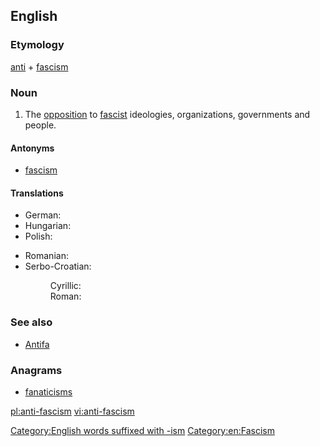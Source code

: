 ==English==

{{wikipedia}}

===Etymology===
[[anti]] + [[fascism]]

===Noun===
{{head|en|noun}}

# The [[opposition]] to [[fascist]] ideologies, organizations, governments and people.

====Antonyms====
* [[fascism]]

====Translations====
{{trans-top|the opposition to fascist ideologies}}
* German: {{t|de|Antifaschismus|m}}
* Hungarian: {{t|hu|antifasizmus}}
* Polish: {{t+|pl|antyfaszyzm}}
{{trans-mid}}
* Romanian: {{t+|ro|antifascism|n}}
* Serbo-Croatian:
*: Cyrillic: {{t|sh|антифашизам|m|sc=Cyrl}}
*: Roman: {{t|sh|antifašizam|m}}
{{trans-bottom}}

===See also===
* [[Antifa]]

===Anagrams===
* [[fanaticisms#English|fanaticisms]]

[[Category:English words suffixed with -ism]]
[[Category:en:Fascism]]

[[pl:anti-fascism]]
[[vi:anti-fascism]]